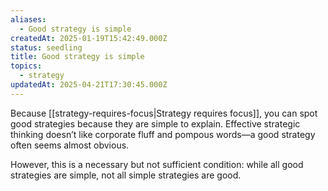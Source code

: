 ```yaml
---
aliases:
  - Good strategy is simple
createdAt: 2025-01-19T15:42:49.000Z
status: seedling
title: Good strategy is simple
topics:
  - strategy
updatedAt: 2025-04-21T17:30:45.000Z
---
```

Because [[strategy-requires-focus|Strategy requires focus]], you can spot good strategies because they are simple to explain. Effective strategic thinking doesn’t like corporate fluff and pompous words—a good strategy often seems almost obvious.

However, this is a necessary but not sufficient condition: while all good strategies are simple, not all simple strategies are good.
